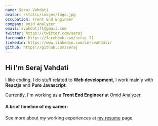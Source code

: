 ```yaml
---
name: Seraj Vahdati
avatar: /static/images/logo.jpg
occupation: Front End Engineer
company: Omid Analyzer
email: svahdati71@gmail.com
twitter: https://twitter.com/seraj
facebook: https://facebook.com/seraj_71
linkedin: https://www.linkedin.com/in/svahdati/
github: https://github.com/seraj
---
```



## Hi <Twemoji emoji="waving hand" /> I'm Seraj Vahdati

I like coding, I do stuff related to **Web development**, I work mainly with **Reactjs** and **Pure Javascript**.

Currently, I'm working as a **Front End Engineer** at [Omid Analyzer](https://omid.ir/).

#### A brief timeline of my career:

<Timeline />

See more about my working experiences at [my resume](/resume) page.